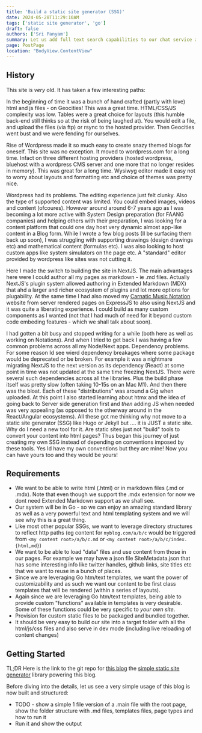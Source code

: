 ```yaml
---
title: 'Build a static site generator (SSG)'
date: 2024-05-28T11:29:10AM
tags: ['static site generator', 'go']
draft: false
authors: ['Sri Panyam']
summary: Let us add full text search capabilities to our chat service along with all the plumbing and knobs to control sync efficiency and consistency.
page: PostPage
location: "BodyView.ContentView"
---
```


## History

This site is *very* old.   It has taken a few interesting paths:

In the beginning of time it was a bunch of hand crafted (partly with love) html and js files - on Geocities!  This was a great time.   HTML/CSS/JS complexity was low.   Tables were a great choice for layouts (this humble back-end still thinks so at the risk of being laughed at).   You would edit a file, and upload the files (via ftp) or rsync to the hosted provider.   Then Geocities went bust and we were fending for ourselves.

Rise of Wordpress made it so much easy to create snazy themed blogs for oneself.  This site was no exception.  It moved to wordpress.com for a long time.  Infact on three different hosting providers (hosted wordpress, bluehost with a wordpress CMS server and one more that no longer resides in memory).  This was great for a long time.  Wysiwyg editor made it easy not to worry about layouts and formatting etc and choice of themes was pretty nice.

Wordpress had its problems.   The editing experience just felt clunky.   Also the type of supported content was limited.   You could embed images, videos and content (ofcoures).  However around around 6-7 years ago as I was becoming a lot more active with System Design preparation (for FAANG companies) and helping others with their preparation, I was looking for a content platform that could one day host very dynamic almost app-like content in a Blog form.   While I wrote a few blog posts (Il be surfacing them back up soon), I was struggling with supporting drawings (design drawings etc) and mathematical content (formulas etc).   I was also looking to host custom apps like system simulators on the page etc.   A "standard" editor provided by wordpress like sites was not cutting it.

Here I made the switch to building the site in NextJS.   The main advantages here were I could author all my pages as markdown - ie .md files.  Actually NextJS's plugin system allowed authoring in Extended Markdown (MDX) that ahd a larger and richer ecosystem of plugins and lot more options for plugability.   At the same time I had also moved my [Carnatic Music Notation](https://notations.us) website from server rendered pages on ExpressJS to also using NextJS and it was quite a liberating experience.  I could build as many custom components as I wanted (not that I had much of need for it beyond custom code embeding features - which we shall talk about soon).

I had gotten a bit busy and stopped writing for a while (both here as well as working on Notations).  And when I tried to get back I was having a few common problems across all my Node/Next apps.   Dependency problems.  For some reason Id see wierd dependency breakages where some package would be deprecated or be broken.  For example it was a nightmare migrating NextJS to the next version as its dependency (React) at some point in time was not updated at the same time freezing NextJS.   There were several such dependencies across all the libraries.   Plus the build phase itself was pretty slow (often taking 10-15s on an Mac M1).   And then there was the bloat.   Each of these "distributions" was around a Gig when uploaded.  At this point I also started learning about htmx and the idea of going back to Server side generation first and *then* adding JS when needed was very appealing (as opposed to the otherway around in the React/Angular ecosystems).   All these got me thinking why not move to a static site generator (SSG) like Hugo or Jekyll but .... it is JUST a static site.  Why do I need a new tool for it.   Are static sites just not "build" tools to convert your content into html pages?  Thus began this journey of just creating my own SSG instead of depending on conventions imposed by these tools.   Yes Id have my own conventions but they are mine!  Now you can have yours too and they would be yours!


## Requirements

* We want to be able to write html (.html) or in markdown files (.md or .mdx).  Note that even though we support the .mdx extension for now we dont need Extended Markdown support as we shall see.
* Our system will be in Go - so we can enjoy an amazing standard library as well as a very powerful text and html templating system and we will see why this is a great thing.
* Like most other popular SSGs, we want to leverage directory structures to reflect http paths (eg content for `myblog.com/a/b/c` would be triggered from `<my content root>/a/b/c.md` or `<my content root>/a/b/c/index.{html,md}`)
* We want to be able to load "data" files and use content from those in our pages.  For example we may have a json file SiteMetadata.json that has some interesting info like twitter handles, github links, site titles etc that we want to reuse in a bunch of places.
* Since we are leveraging Go htm/text templates, we want the power of customizability and as such we want our content to be first class templates that will be rendered (within a series of layouts).
* Again since we are leveraging Go htm/text templates, being able to provide custom "functions" available in templates is very desirable.   Some of these functions could be very specific to *your own site*.
* Provision for custom static files to be packaged and bundled together.
* It should be very easy to build our site into a target folder with all the html/js/css files and also serve in dev mode (including live reloading of content changes)

## Getting Started

TL;DR Here is the link to the git repo for [this blog](https://github.com/panyam/blog) the [simple static site generator](https://github.com/panyam/s3gen) library powering this blog.

Before diving into the details, let us see a very simple usage of this blog is now built and structured:

* TODO - show a simple 1 file version of a .main file with the root page, show the folder structure with .md files, templates files, page types and how to run it
* Run it and show the output
